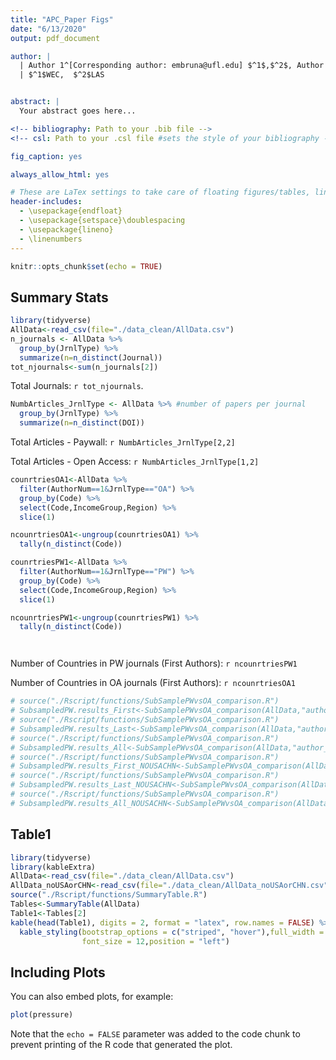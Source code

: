 ```yaml
---
title: "APC_Paper Figs"
date: "6/13/2020"
output: pdf_document

author: |
  | Author 1^[Corresponding author: embruna@ufl.edu] $^1$,$^2$, Author 2 $^1$, Author 3 $^2$
  | $^1$WEC,  $^2$LAS


abstract: |
  Your abstract goes here...

<!-- bibliography: Path to your .bib file -->
<!-- csl: Path to your .csl file #sets the style of your bibliography -->

fig_caption: yes

always_allow_html: yes

# These are LaTex settings to take care of floating figures/tables, line spacing, etc
header-includes:
  - \usepackage{endfloat}   
  - \usepackage{setspace}\doublespacing
  - \usepackage{lineno}
  - \linenumbers
---
```




```r
knitr::opts_chunk$set(echo = TRUE)
```

## Summary Stats

```r
library(tidyverse)
AllData<-read_csv(file="./data_clean/AllData.csv")
n_journals <- AllData %>% 
  group_by(JrnlType) %>% 
  summarize(n=n_distinct(Journal))
tot_njournals<-sum(n_journals[2])
```
Total Journals: `r tot_njournals`.

```r
NumbArticles_JrnlType <- AllData %>% #number of papers per journal
  group_by(JrnlType) %>% 
  summarize(n=n_distinct(DOI))
```
Total Articles - Paywall: `r NumbArticles_JrnlType[2,2]`

Total Articles - Open Access: `r NumbArticles_JrnlType[1,2]`


```r
counrtriesOA1<-AllData %>% 
  filter(AuthorNum==1&JrnlType=="OA") %>% 
  group_by(Code) %>% 
  select(Code,IncomeGroup,Region) %>% 
  slice(1)

ncounrtriesOA1<-ungroup(counrtriesOA1) %>% 
  tally(n_distinct(Code))

counrtriesPW1<-AllData %>% 
  filter(AuthorNum==1&JrnlType=="PW") %>% 
  group_by(Code) %>% 
  select(Code,IncomeGroup,Region) %>% 
  slice(1)

ncounrtriesPW1<-ungroup(counrtriesPW1) %>% 
  tally(n_distinct(Code))




```
Number of Countries in PW journals (First Authors): `r ncounrtriesPW1`

Number of Countries in OA journals (First Authors): `r ncounrtriesOA1`



```r
# source("./Rscript/functions/SubSamplePWvsOA_comparison.R")
# SubsampledPW.results_First<-SubSamplePWvsOA_comparison(AllData,"author_first")
# source("./Rscript/functions/SubSamplePWvsOA_comparison.R")
# SubsampledPW.results_Last<-SubSamplePWvsOA_comparison(AllData,"author_last")
# source("./Rscript/functions/SubSamplePWvsOA_comparison.R")
# SubsampledPW.results_All<-SubSamplePWvsOA_comparison(AllData,"author_all")
# source("./Rscript/functions/SubSamplePWvsOA_comparison.R")
# SubsampledPW.results_First_NOUSACHN<-SubSamplePWvsOA_comparison(AllData_noUSAorCHN,"author_first")
# source("./Rscript/functions/SubSamplePWvsOA_comparison.R")
# SubsampledPW.results_Last_NOUSACHN<-SubSamplePWvsOA_comparison(AllData_noUSAorCHN,"author_last")
# source("./Rscript/functions/SubSamplePWvsOA_comparison.R")
# SubsampledPW.results_All_NOUSACHN<-SubSamplePWvsOA_comparison(AllData_noUSAorCHN,"author_all")
```
## Table1
```r
library(tidyverse)
library(kableExtra)
AllData<-read_csv(file="./data_clean/AllData.csv")
AllData_noUSAorCHN<-read_csv(file="./data_clean/AllData_noUSAorCHN.csv")
source("./Rscript/functions/SummaryTable.R") 
Tables<-SummaryTable(AllData)
Table1<-Tables[2]
kable(head(Table1), digits = 2, format = "latex", row.names = FALSE) %>%
  kable_styling(bootstrap_options = c("striped", "hover"),full_width = F,
                font_size = 12,position = "left")

```

## Including Plots

You can also embed plots, for example:

```r
plot(pressure)
```

Note that the `echo = FALSE` parameter was added to the code chunk to prevent printing of the R code that generated the plot.
